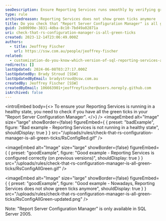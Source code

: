 ```yaml
---
seoDescription: Ensure Reporting Services runs smoothly by verifying green ticks in Report Server Configuration Manager.
type: rule
archivedreason: Reporting Services does not show green ticks anymore
title: Do you check that "Report Server Configuration Manager" is all green ticks?
guid: 2e80090e-3831-4dba-8c10-7bd49a02871a
uri: check-that-rs-configuration-manager-is-all-green-ticks
created: 2023-12-14T23:06:49.000Z
authors:
  - title: Jeoffrey Fischer
    url: https://ssw.com.au/people/jeoffrey-fischer
related:
  - customization-do-you-know-which-version-of-sql-reporting-services-and-visual-studio-you-are-using
redirects: []
lastUpdated: 2024-06-08T03:27:17.000Z
lastUpdatedBy: Brady Stroud [SSW]
lastUpdatedByEmail: bradystroud@ssw.com.au
createdBy: Jeoffrey Fischer [SSW]
createdByEmail: 106663901+jeoffreyfischer@users.noreply.github.com
isArchived: false
---
```


<introEmbed
  body={<>
To ensure your Reporting Services is running in a healthy state, you need to check if you have all the green ticks in your "Report Server Configuration Manager".
  </>}
/>
<imageEmbed
  alt="Image"
  size="large"
  showBorder={false}
  figureEmbed={ {
    preset: "badExample",
    figure: "Bad example - Reporting Services is not running in a healthy state",
    shouldDisplay: true
  } }
  src="/uploads/rules/check-that-rs-configuration-manager-is-all-green-ticks/RsConfigRed.gif"
/>

<imageEmbed
  alt="Image"
  size="large"
  showBorder={false}
  figureEmbed={ {
    preset: "goodExample",
    figure: "Good example - Reporting Services is configured correctly (on previous versions)",
    shouldDisplay: true
  } }
  src="/uploads/rules/check-that-rs-configuration-manager-is-all-green-ticks/RsConfigAllGreen.gif"
/>

<imageEmbed
  alt="Image"
  size="large"
  showBorder={false}
  figureEmbed={ {
    preset: "goodExample",
    figure: "Good example - Nowadays, Reporting Services does not show green ticks anymore",
    shouldDisplay: true
  } }
  src="/uploads/rules/check-that-rs-configuration-manager-is-all-green-ticks/RsConfigAllGreen-updated.png"
/>

Note: "Report Server Configuration Manager" is only available in SQL Server 2005.
